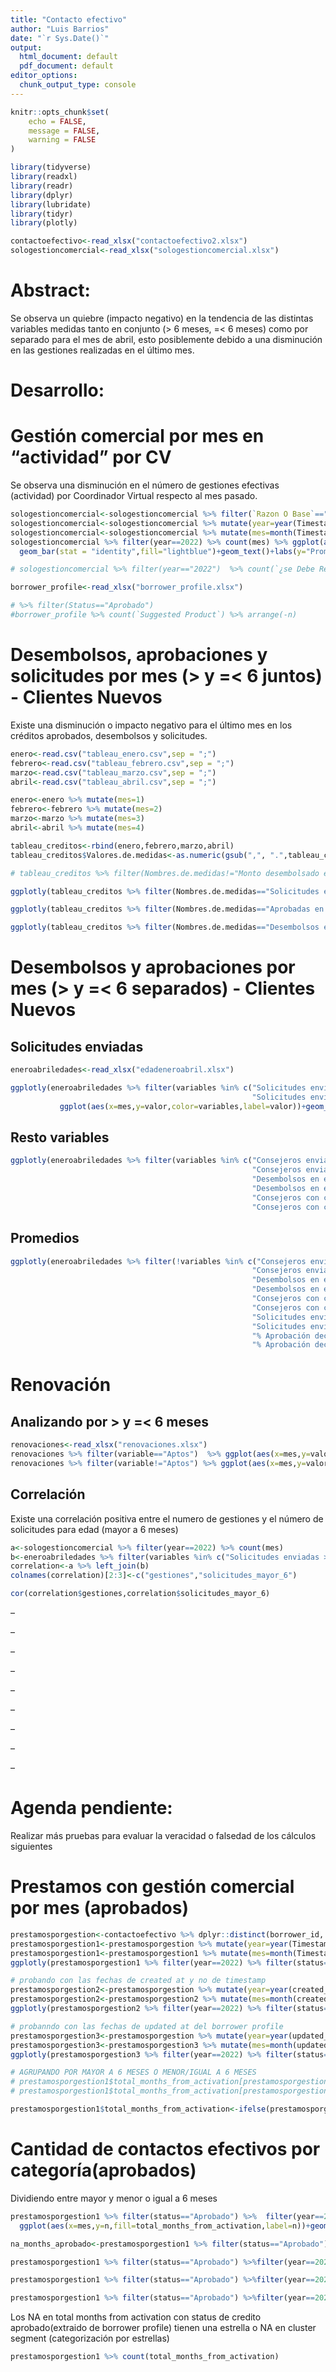 ```yaml
---
title: "Contacto efectivo"
author: "Luis Barrios"
date: "`r Sys.Date()`"
output:
  html_document: default
  pdf_document: default
editor_options:
  chunk_output_type: console
---
```


```r
knitr::opts_chunk$set(
	echo = FALSE,
	message = FALSE,
	warning = FALSE
)
```

```r
library(tidyverse)
library(readxl)
library(readr)
library(dplyr)
library(lubridate)
library(tidyr)
library(plotly)


```

```r
contactoefectivo<-read_xlsx("contactoefectivo2.xlsx")
sologestioncomercial<-read_xlsx("sologestioncomercial.xlsx")

```

# Abstract:

Se observa un quiebre (impacto negativo) en la tendencia de las distintas variables medidas tanto en conjunto (\> 6 meses, =\< 6 meses) como por separado para el mes de abril, esto posiblemente debido a una disminución en las gestiones realizadas en el último mes.

# Desarrollo:

# Gestión comercial por mes en "actividad" por CV

Se observa una disminución en el número de gestiones efectivas (actividad) por Coordinador Virtual respecto al mes pasado.

```r
sologestioncomercial<-sologestioncomercial %>% filter(`Razon O Base`=="Actividad")
sologestioncomercial<-sologestioncomercial %>% mutate(year=year(Timestamp))
sologestioncomercial<-sologestioncomercial %>% mutate(mes=month(Timestamp))
sologestioncomercial %>% filter(year==2022) %>% count(mes) %>% ggplot(aes(x=mes,y=n/9,label=round(n/9)))+
  geom_bar(stat = "identity",fill="lightblue")+geom_text()+labs(y="Promedio de gestiones por CV")

# sologestioncomercial %>% filter(year=="2022")  %>% count(`¿se Debe Reangedar Con El Consejero?`) %>% arrange(-n) 

borrower_profile<-read_xlsx("borrower_profile.xlsx")

# %>% filter(Status=="Aprobado") 
#borrower_profile %>% count(`Suggested Product`) %>% arrange(-n) 
```

# Desembolsos, aprobaciones y solicitudes por mes (\> y =\< 6 juntos) - Clientes Nuevos

Existe una disminución o impacto negativo para el último mes en los créditos aprobados, desembolsos y solicitudes.

```r
enero<-read.csv("tableau_enero.csv",sep = ";")
febrero<-read.csv("tableau_febrero.csv",sep = ";")
marzo<-read.csv("tableau_marzo.csv",sep = ";")
abril<-read.csv("tableau_abril.csv",sep = ";")

enero<-enero %>% mutate(mes=1)
febrero<-febrero %>% mutate(mes=2)
marzo<-marzo %>% mutate(mes=3)
abril<-abril %>% mutate(mes=4)

tableau_creditos<-rbind(enero,febrero,marzo,abril)
tableau_creditos$Valores.de.medidas<-as.numeric(gsub(",", ".",tableau_creditos$Valores.de.medidas ))

# tableau_creditos %>% filter(Nombres.de.medidas!="Monto desembolsado en el mes")%>%  ggplot(aes(x=mes,y=Valores.de.medidas,color=Nombres.de.medidas))+geom_line()

```

```r
ggplotly(tableau_creditos %>% filter(Nombres.de.medidas=="Solicitudes enviadas")%>%  ggplot(aes(x=mes,y=Valores.de.medidas,label=Valores.de.medidas))+geom_line(color="blue")+geom_text()+labs(y="Solicitudes enviadas"))
```

```r
ggplotly(tableau_creditos %>% filter(Nombres.de.medidas=="Aprobadas en el mes")%>%  ggplot(aes(x=mes,y=Valores.de.medidas,label=Valores.de.medidas))+geom_line(color="red")+geom_text()+labs(y="Créditos aprobados en el mes"))
```

```r
ggplotly(tableau_creditos %>% filter(Nombres.de.medidas=="Desembolsos en el mes")%>%  ggplot(aes(x=mes,y=Valores.de.medidas,label=Valores.de.medidas))+geom_line(color="green")+geom_text()+labs(y="Desembolsos en el mes"))
```

# Desembolsos y aprobaciones por mes (\> y =\< 6 separados) - Clientes Nuevos

## Solicitudes enviadas

```r
eneroabriledades<-read_xlsx("edadeneroabril.xlsx")

ggplotly(eneroabriledades %>% filter(variables %in% c("Solicitudes enviadas 1-6",
                                                      "Solicitudes enviadas > 6")) %>%
           ggplot(aes(x=mes,y=valor,color=variables,label=valor))+geom_line()+geom_text(color="black"))

```

## Resto variables

```r
ggplotly(eneroabriledades %>% filter(variables %in% c("Consejeros enviando 1-6",
                                                      "Consejeros enviando > 6",
                                                      "Desembolsos en el mes 1-6",
                                                      "Desembolsos en el mes > 6",
                                                      "Consejeros con crédito en el mes 1-6",
                                                      "Consejeros con crédito en el mes > 6"))  %>%  ggplot(aes(x=mes,y=valor,color=variables,label=valor))+geom_line()+geom_text())
```

## Promedios

```r
ggplotly(eneroabriledades %>% filter(!variables %in% c("Consejeros enviando 1-6",
                                                      "Consejeros enviando > 6",
                                                      "Desembolsos en el mes 1-6",
                                                      "Desembolsos en el mes > 6",
                                                      "Consejeros con crédito en el mes 1-6",
                                                      "Consejeros con crédito en el mes > 6",
                                                      "Solicitudes enviadas 1-6",
                                                      "Solicitudes enviadas > 6",
                                                      "% Aprobación decididas mes > 6",
                                                      "% Aprobación decididas mes"))  %>%  ggplot(aes(x=mes,y=valor,color=variables,label=round(valor,digits = 2)))+geom_line()+geom_text(color="black"))
```

# Renovación

## Analizando por \> y =\< 6 meses

```r
renovaciones<-read_xlsx("renovaciones.xlsx")
renovaciones %>% filter(variable=="Aptos")  %>% ggplot(aes(x=mes,y=valor,color=variable))+geom_line()
renovaciones %>% filter(variable!="Aptos") %>% ggplot(aes(x=mes,y=valor,color=variable))+geom_line()
```

## Correlación

Existe una correlación positiva entre el numero de gestiones y el número de solicitudes para edad (mayor a 6 meses)

```r
a<-sologestioncomercial %>% filter(year==2022) %>% count(mes) 
b<-eneroabriledades %>% filter(variables %in% c("Solicitudes enviadas > 6")) %>% select(mes,valor)
correlation<-a %>% left_join(b)
colnames(correlation)[2:3]<-c("gestiones","solicitudes_mayor_6")

cor(correlation$gestiones,correlation$solicitudes_mayor_6)
```

--

--

--

--

--

--

--

--

--

# Agenda pendiente:

Realizar más pruebas para evaluar la veracidad o falsedad de los cálculos siguientes

# Prestamos con gestión comercial por mes (aprobados)

```r
prestamosporgestion<-contactoefectivo %>% dplyr::distinct(borrower_id,.keep_all = TRUE)
prestamosporgestion1<-prestamosporgestion %>% mutate(year=year(Timestamp))
prestamosporgestion1<-prestamosporgestion1 %>% mutate(mes=month(Timestamp))
ggplotly(prestamosporgestion1 %>% filter(year==2022) %>% filter(status=="Aprobado") %>% count(mes) %>% ggplot(aes(x=mes,y=n,label=n))+geom_bar(stat = "identity",fill="lightblue")+geom_text()+labs(title = "Tomando la fecha del timestamp (fecha de la gestión comercial)"))

# probando con las fechas de created at y no de timestamp
prestamosporgestion2<-prestamosporgestion %>% mutate(year=year(created_at))
prestamosporgestion2<-prestamosporgestion2 %>% mutate(mes=month(created_at))
ggplotly(prestamosporgestion2 %>% filter(year==2022) %>% filter(status=="Aprobado") %>% count(mes) %>% ggplot(aes(x=mes,y=n,label=n))+geom_bar(stat = "identity",fill="lightblue")+geom_text()+labs(title = "Tomando la fecha del created at (borrower profile)"))

# probanndo con las fechas de updated at del borrower profile
prestamosporgestion3<-prestamosporgestion %>% mutate(year=year(updated_at))
prestamosporgestion3<-prestamosporgestion3 %>% mutate(mes=month(updated_at))
ggplotly(prestamosporgestion3 %>% filter(year==2022) %>% filter(status=="Aprobado") %>% count(mes) %>% ggplot(aes(x=mes,y=n,label=n))+geom_bar(stat = "identity",fill="lightblue")+geom_text()+labs(title = "Tomando la fecha del updated at (borrower profile)"))

# AGRUPANDO POR MAYOR A 6 MESES O MENOR/IGUAL A 6 MESES
# prestamosporgestion1$total_months_from_activation[prestamosporgestion1$total_months_from_activation>6]<-"Mayor 6 meses"
# prestamosporgestion1$total_months_from_activation[prestamosporgestion1$total_months_from_activation<7]<-"Menor o igual 6 meses"

prestamosporgestion1$total_months_from_activation<-ifelse(prestamosporgestion1$total_months_from_activation>6,"Mayor 6 meses",ifelse(prestamosporgestion1$total_months_from_activation<7,"Menor o igual 6 meses","NA"))

```

# Cantidad de contactos efectivos por categoría(aprobados)

Dividiendo entre mayor y menor o igual a 6 meses

```r
prestamosporgestion1 %>% filter(status=="Aprobado") %>%  filter(year==2022)  %>% count(mes,total_months_from_activation) %>% 
  ggplot(aes(x=mes,y=n,fill=total_months_from_activation,label=n))+geom_bar(stat = "identity",position = "dodge")+geom_text(position = position_dodge(width = .75))

na_months_aprobado<-prestamosporgestion1 %>% filter(status=="Aprobado") %>%filter(year==2022) %>% filter(!total_months_from_activation %in% c("Mayor 6 meses","Menor o igual 6 meses"))

prestamosporgestion1 %>% filter(status=="Aprobado") %>%filter(year==2022) %>% filter(total_months_from_activation %in% c("Mayor 6 meses")) %>% count(cluster_segment) %>% arrange(-n)

prestamosporgestion1 %>% filter(status=="Aprobado") %>%filter(year==2022) %>% filter(total_months_from_activation %in% c("Menor o igual 6 meses")) %>% count(cluster_segment) %>% arrange(-n)

prestamosporgestion1 %>% filter(status=="Aprobado") %>%filter(year==2022) %>% filter(!total_months_from_activation %in% c("Mayor 6 meses","Menor o igual 6 meses")) %>% count(cluster_segment) %>% arrange(-n)
```

Los NA en total months from activation con status de credito aprobado(extraido de borrower profile) tienen una estrella o NA en cluster segment (categorización por estrellas)

```r
prestamosporgestion1 %>% count(total_months_from_activation)
```
